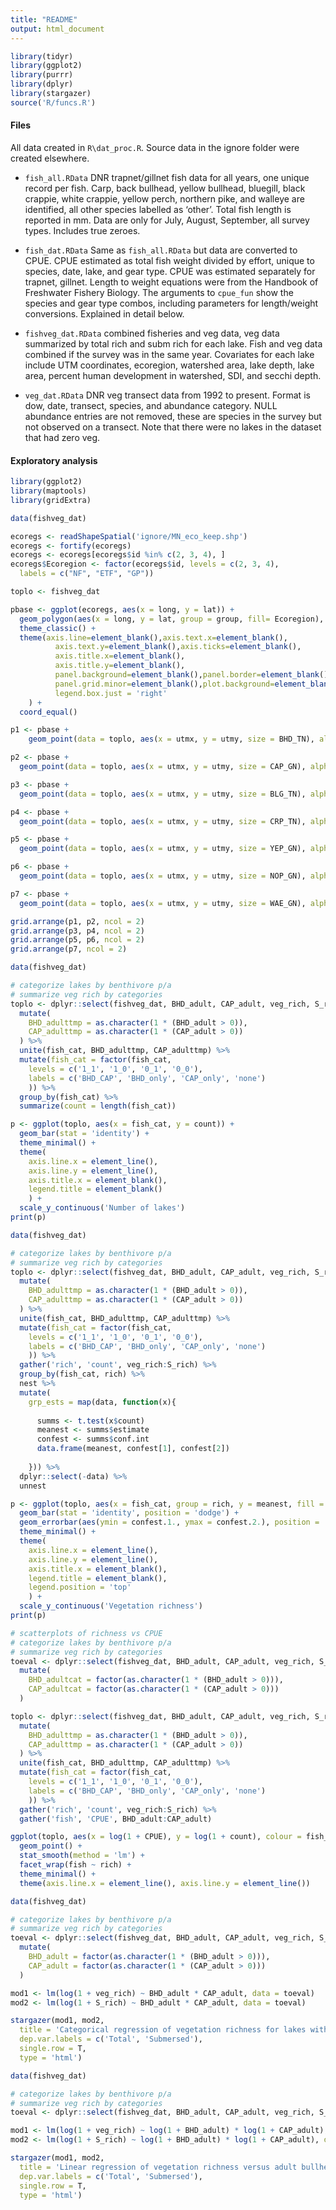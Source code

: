 ```yaml
---
title: "README"
output: html_document
---
```


```r
library(tidyr)
library(ggplot2)
library(purrr)
library(dplyr)
library(stargazer)
source('R/funcs.R')
```

#### Files

All data created in `R\dat_proc.R`.  Source data in the ignore folder were created elsewhere.

* `fish_all.RData` DNR trapnet/gillnet fish data for all years, one unique record per fish.  Carp, back bullhead, yellow bullhead, bluegill, black crappie, white crappie, yellow perch, northern pike, and walleye are identified, all other species labelled as 'other'. Total fish length is reported in mm. Data are only for July, August, September, all survey types. Includes true zeroes. 

* `fish_dat.RData` Same as `fish_all.RData` but data are converted to CPUE.  CPUE estimated as total fish weight divided by effort, unique to species, date, lake, and gear type.  CPUE was estimated separately for trapnet, gillnet. Length to weight equations were from the Handbook of Freshwater Fishery Biology. The arguments to `cpue_fun` show the species and gear type combos, including parameters for length/weight conversions.  Explained in detail below.

* `fishveg_dat.RData` combined fisheries and veg data, veg data summarized by total rich and subm rich for each lake.  Fish and veg data combined if the survey was in the same year. Covariates for each lake include UTM coordinates, ecoregion, watershed area, lake depth, lake area, percent human development in watershed, SDI, and secchi depth.   

* `veg_dat.RData` DNR veg transect data from 1992 to present. Format is dow, date, transect, species, and abundance category.  NULL abundance entries are not removed, these are species in the survey but not observed on a transect.  Note that there were no lakes in the dataset that had zero veg.  

#### Exploratory analysis

```r
library(ggplot2)
library(maptools)
library(gridExtra)

data(fishveg_dat)

ecoregs <- readShapeSpatial('ignore/MN_eco_keep.shp')
ecoregs <- fortify(ecoregs)
ecoregs <- ecoregs[ecoregs$id %in% c(2, 3, 4), ]
ecoregs$Ecoregion <- factor(ecoregs$id, levels = c(2, 3, 4), 
  labels = c("NF", "ETF", "GP"))

toplo <- fishveg_dat

pbase <- ggplot(ecoregs, aes(x = long, y = lat)) + 
  geom_polygon(aes(x = long, y = lat, group = group, fill= Ecoregion), alpha = 0.5) +
  theme_classic() + 
  theme(axis.line=element_blank(),axis.text.x=element_blank(),
          axis.text.y=element_blank(),axis.ticks=element_blank(),
          axis.title.x=element_blank(),
          axis.title.y=element_blank(),
          panel.background=element_blank(),panel.border=element_blank(),panel.grid.major=element_blank(),
          panel.grid.minor=element_blank(),plot.background=element_blank(), 
          legend.box.just = 'right'
    ) +
  coord_equal()

p1 <- pbase + 
    geom_point(data = toplo, aes(x = utmx, y = utmy, size = BHD_TN), alpha = 0.8)

p2 <- pbase + 
  geom_point(data = toplo, aes(x = utmx, y = utmy, size = CAP_GN), alpha = 0.8)

p3 <- pbase + 
  geom_point(data = toplo, aes(x = utmx, y = utmy, size = BLG_TN), alpha = 0.8)

p4 <- pbase + 
  geom_point(data = toplo, aes(x = utmx, y = utmy, size = CRP_TN), alpha = 0.8)

p5 <- pbase + 
  geom_point(data = toplo, aes(x = utmx, y = utmy, size = YEP_GN), alpha = 0.8)

p6 <- pbase + 
  geom_point(data = toplo, aes(x = utmx, y = utmy, size = NOP_GN), alpha = 0.8)

p7 <- pbase + 
  geom_point(data = toplo, aes(x = utmx, y = utmy, size = WAE_GN), alpha = 0.8)

grid.arrange(p1, p2, ncol = 2)
grid.arrange(p3, p4, ncol = 2)
grid.arrange(p5, p6, ncol = 2)
grid.arrange(p7, ncol = 2)
```


```r

data(fishveg_dat)

# categorize lakes by benthivore p/a
# summarize veg rich by categories
toplo <- dplyr::select(fishveg_dat, BHD_adult, CAP_adult, veg_rich, S_rich) %>% 
  mutate(
    BHD_adulttmp = as.character(1 * (BHD_adult > 0)),
    CAP_adulttmp = as.character(1 * (CAP_adult > 0))
  ) %>% 
  unite(fish_cat, BHD_adulttmp, CAP_adulttmp) %>% 
  mutate(fish_cat = factor(fish_cat, 
    levels = c('1_1', '1_0', '0_1', '0_0'),
    labels = c('BHD_CAP', 'BHD_only', 'CAP_only', 'none')
    )) %>% 
  group_by(fish_cat) %>% 
  summarize(count = length(fish_cat))

p <- ggplot(toplo, aes(x = fish_cat, y = count)) + 
  geom_bar(stat = 'identity') +
  theme_minimal() + 
  theme(
    axis.line.x = element_line(),
    axis.line.y = element_line(), 
    axis.title.x = element_blank(), 
    legend.title = element_blank()
    ) +
  scale_y_continuous('Number of lakes')
print(p) 
```

```r

data(fishveg_dat)

# categorize lakes by benthivore p/a
# summarize veg rich by categories
toplo <- dplyr::select(fishveg_dat, BHD_adult, CAP_adult, veg_rich, S_rich) %>% 
  mutate(
    BHD_adulttmp = as.character(1 * (BHD_adult > 0)),
    CAP_adulttmp = as.character(1 * (CAP_adult > 0))
  ) %>% 
  unite(fish_cat, BHD_adulttmp, CAP_adulttmp) %>% 
  mutate(fish_cat = factor(fish_cat, 
    levels = c('1_1', '1_0', '0_1', '0_0'),
    labels = c('BHD_CAP', 'BHD_only', 'CAP_only', 'none')
    )) %>% 
  gather('rich', 'count', veg_rich:S_rich) %>%  
  group_by(fish_cat, rich) %>% 
  nest %>% 
  mutate(
    grp_ests = map(data, function(x){
      
      summs <- t.test(x$count)
      meanest <- summs$estimate
      confest <- summs$conf.int
      data.frame(meanest, confest[1], confest[2])
      
    })) %>% 
  dplyr::select(-data) %>% 
  unnest

p <- ggplot(toplo, aes(x = fish_cat, group = rich, y = meanest, fill = rich)) + 
  geom_bar(stat = 'identity', position = 'dodge') +
  geom_errorbar(aes(ymin = confest.1., ymax = confest.2.), position = 'dodge') +
  theme_minimal() + 
  theme(
    axis.line.x = element_line(),
    axis.line.y = element_line(), 
    axis.title.x = element_blank(), 
    legend.title = element_blank(), 
    legend.position = 'top'
    ) +
  scale_y_continuous('Vegetation richness')
print(p)  
```


```r
# scatterplots of richness vs CPUE
# categorize lakes by benthivore p/a
# summarize veg rich by categories
toeval <- dplyr::select(fishveg_dat, BHD_adult, CAP_adult, veg_rich, S_rich) %>% 
  mutate(
    BHD_adultcat = factor(as.character(1 * (BHD_adult > 0))),
    CAP_adultcat = factor(as.character(1 * (CAP_adult > 0)))
  )

toplo <- dplyr::select(fishveg_dat, BHD_adult, CAP_adult, veg_rich, S_rich) %>% 
  mutate(
    BHD_adulttmp = as.character(1 * (BHD_adult > 0)),
    CAP_adulttmp = as.character(1 * (CAP_adult > 0))
  ) %>% 
  unite(fish_cat, BHD_adulttmp, CAP_adulttmp) %>% 
  mutate(fish_cat = factor(fish_cat, 
    levels = c('1_1', '1_0', '0_1', '0_0'),
    labels = c('BHD_CAP', 'BHD_only', 'CAP_only', 'none')
    )) %>% 
  gather('rich', 'count', veg_rich:S_rich) %>% 
  gather('fish', 'CPUE', BHD_adult:CAP_adult)

ggplot(toplo, aes(x = log(1 + CPUE), y = log(1 + count), colour = fish_cat, group = fish_cat)) +
  geom_point() + 
  stat_smooth(method = 'lm') + 
  facet_wrap(fish ~ rich) + 
  theme_minimal() + 
  theme(axis.line.x = element_line(), axis.line.y = element_line())
```

```r

data(fishveg_dat)

# categorize lakes by benthivore p/a
# summarize veg rich by categories
toeval <- dplyr::select(fishveg_dat, BHD_adult, CAP_adult, veg_rich, S_rich) %>% 
  mutate(
    BHD_adult = factor(as.character(1 * (BHD_adult > 0))),
    CAP_adult = factor(as.character(1 * (CAP_adult > 0)))
  )

mod1 <- lm(log(1 + veg_rich) ~ BHD_adult * CAP_adult, data = toeval)
mod2 <- lm(log(1 + S_rich) ~ BHD_adult * CAP_adult, data = toeval)

stargazer(mod1, mod2, 
  title = 'Categorical regression of vegetation richness for lakes with and without benthivorous fish.  The first model is total vegetation richness and the second is submersed vegetation richness. Model intercepts are lakes with neither adult carp (CAP) nor adult bullhead (BHD).', 
  dep.var.labels = c('Total', 'Submersed'),
  single.row = T,
  type = 'html')
```

```r

data(fishveg_dat)

# categorize lakes by benthivore p/a
# summarize veg rich by categories
toeval <- dplyr::select(fishveg_dat, BHD_adult, CAP_adult, veg_rich, S_rich) 

mod1 <- lm(log(1 + veg_rich) ~ log(1 + BHD_adult) * log(1 + CAP_adult), data = toeval)
mod2 <- lm(log(1 + S_rich) ~ log(1 + BHD_adult) * log(1 + CAP_adult), data = toeval)

stargazer(mod1, mod2, 
  title = 'Linear regression of vegetation richness versus adult bullhead and carp CPUE.  The first model is total vegetation richness and the second is submersed vegetation richness.', 
  dep.var.labels = c('Total', 'Submersed'),
  single.row = T,
  type = 'html')
```
